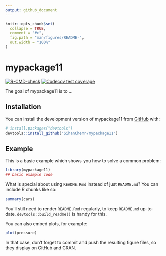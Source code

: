 ```yaml
---
output: github_document
---
```


<!-- README.md is generated from README.Rmd. Please edit that file -->

```r
knitr::opts_chunk$set(
  collapse = TRUE,
  comment = "#>",
  fig.path = "man/figures/README-",
  out.width = "100%"
)
```




# mypackage11

<!-- badges: start -->
[![R-CMD-check](https://github.com/SihanChenn/mypackage11/actions/workflows/R-CMD-check.yaml/badge.svg)](https://github.com/SihanChenn/mypackage11/actions/workflows/R-CMD-check.yaml)
[![Codecov test coverage](https://codecov.io/gh/SihanChenn/mypackage11/branch/main/graph/badge.svg)](https://app.codecov.io/gh/SihanChenn/mypackage11?branch=main)
<!-- badges: end -->

The goal of mypackage11 is to ...

## Installation

You can install the development version of mypackage11 from [GitHub](https://github.com/) with:

``` r
# install.packages("devtools")
devtools::install_github("SihanChenn/mypackage11")
```

## Example

This is a basic example which shows you how to solve a common problem:

```r
library(mypackage11)
## basic example code
```

What is special about using `README.Rmd` instead of just `README.md`? You can include R chunks like so:

```r
summary(cars)
```

You'll still need to render `README.Rmd` regularly, to keep `README.md` up-to-date. `devtools::build_readme()` is handy for this.

You can also embed plots, for example:

```r
plot(pressure)
```

In that case, don't forget to commit and push the resulting figure files, so they display on GitHub and CRAN.
